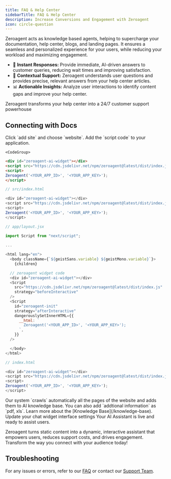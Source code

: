 ```yaml
---
title: FAQ & Help Center
sidebarTitle: FAQ & Help Center
description: Increase Conversions and Engagement with Zeroagent
icon: circle-question
---
```


Zeroagent acts as knowledge based agents, helping to supercharge your documentation, help center, blogs, and landing pages. It ensures a seamless and personalized experience for your users, while reducing your workload and maximizing engagement. 

- 🤝 **Instant Responses:** Provide immediate, AI-driven answers to customer queries, reducing wait times and improving satisfaction.
- 🎯 **Contextual Support:** Zeroagent understands user questions and provides precise, relevant answers from your help center articles.
- 📊 **Actionable Insights:** Analyze user interactions to identify content gaps and improve your help center.

Zeroagent transforms your help center into a 24/7 customer support powerhouse

## Connecting with Docs 

<Steps>
  <Step title="🛠️ Select site">
     Click `add site` and choose `website`. 
  </Step>
  <Step title="🔑 Embed SDK">
    Add the `script code` to your application. 

    <CodeGroup>

```html HTML
<div id="zeroagent-ai-widget"></div>
<script src="https://cdn.jsdelivr.net/npm/zeroagent@latest/dist/index.js"></script>
<script>
Zeroagent('<YOUR_APP_ID>', '<YOUR_APP_KEY>');
</script>
```

```js React
// src/index.html

<div id="zeroagent-ai-widget"></div>
<script src="https://cdn.jsdelivr.net/npm/zeroagent@latest/dist/index.js"></script>
<script>
Zeroagent('<YOUR_APP_ID>', '<YOUR_APP_KEY>');
</script>
```

```js Next
// app/layout.jsx
 
import Script from "next/script"; 

...

<html lang="en">
  <body className={`${geistSans.variable} ${geistMono.variable}`}>
    {children}

  // zeroagent widget code 
  <div id="zeroagent-ai-widget"></div>
  <Script
    src="https://cdn.jsdelivr.net/npm/zeroagent@latest/dist/index.js"
    strategy="beforeInteractive"
  />
  <Script
    id="zeroagent-init"
    strategy="afterInteractive"
    dangerouslySetInnerHTML={{
      __html: ` 
        Zeroagent('<YOUR_APP_ID>', '<YOUR_APP_KEY>');
      `,
    }}
  /> 

  </body>     
</html>
```

```js Vue
// index.html

<div id="zeroagent-ai-widget"></div>
<script src="https://cdn.jsdelivr.net/npm/zeroagent@latest/dist/index.js"></script>
<script>
Zeroagent('<YOUR_APP_ID>', '<YOUR_APP_KEY>');
</script>
```

</CodeGroup>
 
  </Step>
  <Step title="🗂️ Knowledge Base"> 
  Our system `crawls` automatically all the pages of the website and adds them to AI knowledge base. You can also add `addtional information` as `pdf, xls`.

   <Note>
    Learn more about the [Knowledge Base](/knowledge-base).
    </Note>

  </Step>

  <Step title="⚙️ Chat Setting"> 
  Update your chat widget interface settings
  </Step>

   <Step title="✅ AI Assistant is Live"> 
  Your AI Assistant is live and ready to assist users.
  </Step>
</Steps>

Zeroagent turns static content into a dynamic, interactive assistant that empowers users, reduces support costs, and drives engagement. Transform the way you connect with your audience today!
 
## Troubleshooting

For any issues or errors, refer to our [FAQ](/materials/change-logs) or contact our [Support Team](mailto:support@zeroagent.io?subject=Feedback).
